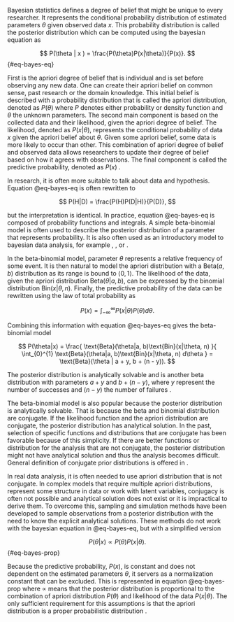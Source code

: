 Bayesian statistics defines a degree of belief that might be unique to every researcher. It represents the conditional probability distribution of estimated parameters $\theta$ given observed data $x$. This probability distribution is called the posterior distribution which can be computed using the bayesian equation \parencite[Page 35]{Marek2012_Pravdepodobnost} as 

$$
P(\theta | x ) = \frac{P(\theta)P(x|\theta)}{P(x)}.
$$ {#eq-bayes-eq}

First is the apriori degree of belief that is individual and is set before observing any new data. One can create their apriori belief on common sense, past research or the domain knowledge. This initial belief is described with a probability distribution that is called the apriori distribution, denoted as $P(\theta)$ where $P$ denotes either probability or density function and $\theta$ the unknown parameters. The second main component is based on the collected data and their likelihood, given the apriori degree of belief. The likelihood, denoted as $P(x|\theta)$, represents the conditional probability of data $x$ given the apriori belief about $\theta$. Given some apriori belief, some
data is more likely to occur than other. This combination of apriori degree of belief and observed data allows researchers to
update their degree of belief based on how it agrees with observations. The final component is called the predictive probability, denoted as $P(x)$ \parencite[Chap. 6]{Hebak2013_StatistickeMysleniNastroje}.

In research, it is often more suitable to talk about data and hypothesis. Equation @eq-bayes-eq is often rewritten to

$$
P(H|D) = \frac{P(H)P(D|H)}{P(D)},
$$

but the interpretation is identical. In practice, equation @eq-bayes-eq is composed of probability functions and integrals. A simple
beta-binomial model is often used to describe the posterior distribution of a parameter that represents probability. It is also often used as an introductory model to bayesian data analysis, for example \parencite[Page 155]{Hebak2013_StatistickeMysleniNastroje}, 
\parencite[Chap. 2.1]{Gelman2014_BayesianDataAnalysis}, or 
\parencite[Chap. 6]{Kruschke2015_DoingBayesianData}.

In the beta-binomial model, parameter $\theta$ represents a relative frequency of some event. It is then natural to model the apriori distribution
with a $\text{Beta}(a, b)$ distribution as its range is bound to $\left< 0, 1\right>$. The likelihood of the data, given the apriori distribution
$\text{Beta}(\theta|a, b)$, can be expressed by the binomial distribution $\text{Bin}(x|\theta, n)$. Finally, the predictive probability of the data can be rewritten using the law of total probability \parencite[Page 54]{Marek2012_Pravdepodobnost} as

$$
P(x) = \int_{-\infty}^{\infty} P(x|\theta)P(\theta) d\theta.
$$

Combining this information with equation @eq-bayes-eq gives the beta-binomial model

$$
P(\theta|x) = \frac{
    \text{Beta}(\theta|a, b)\text{Bin}(x|\theta, n)
}{
    \int_{0}^{1} \text{Beta}(\theta|a, b)\text{Bin}(x|\theta, n) d\theta
} = \text{Beta}(\theta | a + y, b + (n - y)).
$$

The posterior distribution is analytically solvable and is another beta distribution with parameters $a + y$ and $b + (n - y)$, 
where $y$ represent the number of successes and $(n - y)$ the number of failures \parencite[Chap. 6.5.2]{Hebak2013_StatistickeMysleniNastroje}.

The beta-binomial model is also popular because the posterior distribution is analytically solvable. That is because the
beta and binomial distribution are conjugate. If the likelihood function and the apriori distribution are conjugate, the posterior
distribution has analytical solution. In the past, selection of specific functions and distributions that are conjugate has been
favorable because of this simplicity. If there are better functions or distribution for the analysis that are not conjugate,
the posterior distribution might not have analytical solution and thus the analysis becomes difficult. General definition
of conjugate prior distributions is offered in \parencite[Chap. 2.4]{Gelman2014_BayesianDataAnalysis}. 

In real data analysis, it is often needed to use apriori distribution that is not conjugate. In complex models that require multiple
apriori distributions, represent some structure in data or work with latent variables, conjugacy is often not possible and analytical
solution does not exist or it is impractical to derive them. To overcome this, sampling and simulation methods have been developed to
sample observations from a posterior distribution with the need to know the explicit analytical solutions. These methods do not work
with the bayesian equation in @eq-bayes-eq, but with a simplified version 

$$
P(\theta | x ) \propto P(\theta)P(x|\theta).
$$ {#eq-bayes-prop}

Because the predictive probability, $P(x)$, is constant and does not dependent on the estimated parameters $\theta$, it servers as a
normalization constant that can be excluded. This is represented in equation @eq-bayes-prop where $\propto$ means that the posterior distribution
is proportional to the combination of apriori distribution $P(\theta)$ and likelihood of the data $P(x|\theta)$. The only sufficient
requirement for this assumptions is that the apriori distribution is a proper probabilistic distribution 
\parencite[Chap. 6.8]{Hebak2013_StatistickeMysleniNastroje}.

